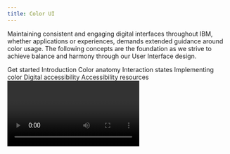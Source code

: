 ```yaml
---
title: Color UI
---
```



<PageDescription>

Maintaining consistent and engaging digital interfaces throughout IBM, whether
applications or experiences, demands extended guidance around color usage. The
following concepts are the foundation as we strive to achieve balance and
harmony through our User Interface design.

</PageDescription>

<AnchorLinks>
  <AnchorLink>Get started</AnchorLink>
  <AnchorLink>Introduction</AnchorLink>
  <AnchorLink>Color anatomy</AnchorLink>
  <AnchorLink>Interaction states</AnchorLink>
  <AnchorLink>Implementing color</AnchorLink>
  <AnchorLink>Digital accessibility</AnchorLink>
  <AnchorLink>Accessibility resources</AnchorLink>
</AnchorLinks>

<Video vimeoId="281513790" />

## Get started

<Row className="resource-card-group">
<Column colMd={4} colLg={4} noGutterSm>
    <ResourceCard
      subTitle="Start withy the IBM Design kit"
      aspectRatio="2:1"
      href="https://ibm.com/standards/web/design-kitt"
      >

![](/images/SketchIcon.svg)

  </ResourceCard>
</Column>
<Column colMd={4} colLg={4} noGutterSm>
    <ResourceCard
      subTitle="Color Palettes for Adobe™(.ase)"
      aspectRatio="2:1"
      href="/files/IBM-color-palettes.zip"
      actionIcon="download"
      >

![](/images/ase.svg)

  </ResourceCard>
</Column>
</Row>

## Introduction

Application of our color palette brings a unified and recognizable consistency to IBM’s vast array of digital products and interfaces. This consistency is grounded by a set of well-defined rules on how to work with our component library in the context of dark and light themes.

![UI screenshot example](/images/introduction.gif)

## Color anatomy

The Neutral Gray family is dominant in our UI, making use of subtle shifts in value to help organize content into distinct zones. The core Blue family has been designated as the primary action color across all products and experiences. Additional colors are used sparingly and purposefully.

![blue color grid](/images/color-grid-blues.png)

![alert color grid](/images/color-grid-alert.png)

<Caption>Alerts Colors</Caption>

## Implementing color

Color is implemented through the [Carbon Design System](http://www.carbondesignsystem.com) which uses tokens and themes to manage color. Tokens are role-based, and themes specify the color values that serve those roles in the UI.

| Term    | Definition                                                                                                  |
| ------- | ----------------------------------------------------------------------------------------------------------- |
| _Theme_ | The set of unique values assigned to the tokens of a Carbon interface.                                      |
| _Token_ | The code identifier for a unique role or set of roles. Tokens are universal and never change across themes. |
| _Role_  | The systematic usage(s) of a token. Roles cannot be changed between themes.                                 |
| _Value_ | The actual style (i.e. hex code) assigned to a token.                                                       |

### Tokens

Tokens are a method of abstracting color by role or usage, independent of the actual color values. For example, instead of needing to code all instances of input labels in a UI to be `#565656`, the form component in Carbon specifies the token for these lables, and that token is specified in a separate theme file to `$text-02` be `#565656`. For a different theme, that same `$text-02` token could be mapped to a different hex value, like `#ffffff`. Thus, tokens not only allow for more efficient color updates within a theme, but also enable any UI (or portion of a UI) built with Carbon to easily switch between different themes.
A single token can be associated with multiple roles, but only if the color value is used consistently across those roles. This allows for uniform color application across themes while maintaining full styling flexibility.

With this system, all Carbon users can create their own themes by assigning new values to the established color tokens. IBM products should use the IBM default themes.

### Themes

Themes serve as an organizational framework for color in Carbon, with each theme based on a specific primary background color. Default light themes use White and Gray 10 backgrounds and default dark themes use Gray 100, 90 and 80 backgrounds. Default color tokens are provided for each component based on the primary background color. _Gray 80 coming soon._

<Row class="color-blocks">
<Column colSm={1} colMd={1} colLg={2}>

<div class="bx--aspect-ratio bx--aspect-ratio--1x1">
  <div class="bx--aspect-ratio--object color-square color-square--white">
    White
  </div>
</div>

<Caption>Light</Caption>

</Column>
<Column colSm={1} colMd={1} colLg={2}>

<div class="bx--aspect-ratio bx--aspect-ratio--1x1">
  <div class="bx--aspect-ratio--object color-square color-square--gray-10">
    Gray 10
  </div>
</div>

</Column>
<Column colSm={1} colMd={1} colLg={2}>

<div class="bx--aspect-ratio bx--aspect-ratio--1x1">
  <div class="bx--aspect-ratio--object color-square color-square--gray-100">
    Gray 100
  </div>
</div>

<Caption>Dark</Caption>

</Column>
<Column colSm={1} colMd={1} colLg={2}>

<div class="bx--aspect-ratio bx--aspect-ratio--1x1">
  <div class="bx--aspect-ratio--object color-square color-square--gray-90">
    Gray 90
  </div>
</div>

</Column>
<Column colSm={1} colMd={1} colLg={2}>

<div class="bx--aspect-ratio bx--aspect-ratio--1x1">
  <div class="bx--aspect-ratio--object color-square color-square--gray-80">
    Gray 80
  </div>
</div>

</Column>
</Row>

### Global background colors

| Color    | Role                    | Token            | Hex Value |                                            |
| -------- | ----------------------- | ---------------- | --------- | ------------------------------------------ |
| White    | Global Background Light | `$ui-background` | `#ffffff` | <ColorBlock size="xs">#ffffff</ColorBlock> |
| Gray 10  | Global Background Light | `$ui-background` | `#f3f3f3` | <ColorBlock size="xs">#f3f3f3</ColorBlock> |
| Gray 80  | Global Background Dark  | `$ui-background` | `#3d3d3d` | <ColorBlock size="xs">#3d3d3d</ColorBlock> |
| Gray 90  | Global Background Dark  | `$ui-background` | `#282828` | <ColorBlock size="xs">#282828</ColorBlock> |
| Gray 100 | Global Background Dark  | `$ui-background` | `#171717` | <ColorBlock size="xs">#171717</ColorBlock> |

### Light theme

Gray 10 components are generally paired with White backgrounds and White components with Gray 10 backgrounds. Some components, such as buttons and toggles, are common across both backgrounds.

<Row>
<Column colMd={4} colLg={6}>
<DoDontExample type="do" caption="Gray 10 Dropdown on White background.">

![](images/light-theme-do-1.svg)

</DoDontExample>
</Column>
<Column colMd={4} colLg={6}>
<DoDontExample type="do" caption="White Dropdown on Gray 10 background.">

![](images/light-theme-do-2.svg)

</DoDontExample>
</Column>
<Column colMd={4} colLg={6}>
<DoDontExample type="do" caption="White Overflow Menu on Gray 10 Card.">

![](images/light-theme-do-3.jpg)

</DoDontExample>
</Column>
<Column colMd={4} colLg={6}>
<DoDontExample type="dont" caption="Avoid use of midtones.">

![](images/light-theme-dont-1.svg)

</DoDontExample>
</Column>
</Row>

![UI against light](images/ui-against-light-bg.gif)

<Caption>
  Components with common colors across both light UI backgrounds
</Caption>

<Row>
<Column colMd={4} colLg={4}>

<div class="bx--aspect-ratio bx--aspect-ratio--1x1 bx--aspect-ratio--image">
  <div class="bx--aspect-ratio--object">

![](images/color-in-ui-evidence-light.png)

  </div>
</div>

<Caption>IBM Evidence Builder Prototype</Caption>

</Column>
<Column colMd={4} colLg={4}>

<div class="bx--aspect-ratio bx--aspect-ratio--1x1 bx--aspect-ratio--image">
  <div class="bx--aspect-ratio--object">

![](images/color-in-ui-radar-light.jpg)

  </div>
</div>

<Caption>IBM Radar Prototype</Caption>

</Column>
<Column colMd={4} colLg={4}>

<div class="bx--aspect-ratio bx--aspect-ratio--1x1 bx--aspect-ratio--image">
  <div class="bx--aspect-ratio--object">

![](images/color-in-ui-platform-light.jpg)

  </div>
</div>

<Caption>IBM Cloud Platform Prototype</Caption>

</Column>
</Row>

### Dark theme

Gray 90 components are generally paired with Gray 100 backgrounds and Gray 80 components with Gray 90 backgrounds. Some components, such as buttons and toggles, are common across all three dark UI backgrounds.

<Row>
<Column colMd={4} colLg={6}>
<DoDontExample type="do" caption="Gray 90 Dropdown on Gray 100 background.">

![](images/dark-theme-do-1.svg)

</DoDontExample>
</Column>
<Column colMd={4} colLg={6}>
<DoDontExample type="do" caption="Gray 80 Dropdown on Gray 90 background.">

![](images/dark-theme-do-2.svg)

</DoDontExample>
</Column>
<Column colMd={4} colLg={6}>
<DoDontExample type="do" caption="Gray 70 is sometimes used when compound components are being applied such as an overflow menu.">

![](images/dark-theme-do-3.jpg)

</DoDontExample>
</Column>
<Column colMd={4} colLg={6}>
<DoDontExample type="dont" caption="Do not apply components that are darker than the background unless using high contrast mode.">

![](images/dark-theme-dont-1.svg)

</DoDontExample>
</Column>
</Row>

![UI on dark](images/ui-against-dark-bg.gif)

<Caption>Components with common colors across all dark UI backgrounds</Caption>

<Row>
<Column colMd={4} colLg={4}>

<div class="bx--aspect-ratio bx--aspect-ratio--1x1 bx--aspect-ratio--image">
  <div class="bx--aspect-ratio--object">

![](images/color-in-ui-api-dark.jpg)

  </div>
</div>

<Caption>IBM Watson API Demo</Caption>

</Column>
<Column colMd={4} colLg={4}>

<div class="bx--aspect-ratio bx--aspect-ratio--1x1 bx--aspect-ratio--image">
  <div class="bx--aspect-ratio--object">

![](images/color-in-ui-security-dark.jpg)

  </div>
</div>

<Caption>IBM Security Cloud Prototype</Caption>

</Column>
<Column colMd={4} colLg={4}>

<div class="bx--aspect-ratio bx--aspect-ratio--1x1 bx--aspect-ratio--image">
  <div class="bx--aspect-ratio--object">

![](images/color-in-ui-health-dark.jpg)

  </div>
</div>

<Caption>IBM Watson Health Prototype</Caption>

</Column>
</Row>

### High contrast

In some cases, it is helpful to apply light components to dark backgrounds or light components to dark backgrounds. This technique is useful to focus attention or create visual tension when necessary.

<Row>
<Column colMd={4} colLg={6}>

![](images/high-contrast-do-dont-1.svg)

</Column>
<Column colMd={4} colLg={6}>

![](images/high-contrast-do-dont-2.svg)

</Column>
</Row>

## Interaction states

The primary interaction states have been defined for all colors within the palette. For values between Black and 70, interaction gets lighter and for values between 60 and White, interaction gets darker.

#### Hover

A unique set of color tokens are available for hover states. These colors are outside of the core palette and can be considered as half steps in between adjacent colors.

#### Active

The active state is two full steps lighter for values between 100 and 70 and two full steps darker for values between 60 and 10. _Exception: White shares the same active state as Gray 10 and Black shares the same active state as Gray 100. Example: the Gray 10 active state is Gray 30._

#### Selected

The selected state is one full step lighter for values between 100 and 70 and one full step darker for values between 60 and 10. _Exception: White shares the same selected state as Gray 10 and Black shares the same selected state as Gray 100. Example: the Gray 10 selected state is Gray 20._

#### Focus

The focus state usually appears as a Blue 60 border in the light theme and as a White border in the dark theme.

#### Disabled

Disabled components are unavailable for interaction, so they don’t receive hover or focus and are not subject to WC3 contrast compliance standards. In dark themes, disabled values are two full steps lighter than their respective background. In light themes, they are two full steps darker. For example, disabled text on a Gray 100 background is Gray 80. _Exception: the disabled value for both White and Gray 10 backgrounds is Gray 30._

<Row>
<Column>

![Example light theme interaction states](images/interaction-states-light-theme.svg)

<Caption>Example light theme interaction states</Caption>

![Example dark theme interaction states](images/interaction-states-dark-theme.svg)

<Caption>Example dark theme interaction states</Caption>

</Column>
</Row>

## Digital accessibility

Using various forms of contrast is the most important consideration when making user-friendly color and interface choices. Awareness of standards and color blindness best practices is the key to accessible color selection.

### WCAG 2.0 Standards

All type color combinations must pass WCAG AA standards of 4.5:1 for normal text and 3:1 for large text. For larger text, if the font weight is light (300) or normal (400) the text should be no smaller than 24px. If the font weight is Semi-Bold (600) then the large text should be no smaller than 19px.

The color families in our palette contain ten values from 10 to 100. White and Black sit outside those values. Black text is WCAG AA accessible on colors ranging from 10 to 50. White text is accessible on colors from 60 to 100.

![Blue color spectrum](images/wcag2-blues.svg)

Beyond black and white, the IBM color palette provides a range of accessible combinations. Subtracting the foreground value from the background value (or vice versa) helps determine whether that color combination meets the WCAG AA contrast ratio success criteria. If the difference between two values is 50 or greater, the colors are accessible. Anything below a difference of 50 may fail accessibility standards.

![Blue color do dont accesible example](images/wcag-dos-donts.svg)

### Color blindness

The most common form of color blindness is red/green, where sufferers mix up all colors which have red or green as part of the whole color. Our palette and its usage emphasize blues, darks and lights. These concepts ensure a pleasurable and consistent color experience for as many users as possible.

Those affected by Protanopia color blindness are less sensitive to red light, while sufferers of Deuteranopia have the same problem with green. For example, a person with Protanopia will confuse blue and purple because they can’t recognize the red element of the color purple. The third type of color deficiency, Tritanopia, is the least common and refers to sufferers who struggle to distinguish blue or yellow light. The image below shows what the rainbow may look like to individuals with each of these forms of color blindness.

<Row>
<Column colLg={8}>

![Common colors](images/chromatic.png)

</Column>
</Row>

## Accessibility resources

<Row className="resource-card-group">
  <Column colMd={4} colLg={4} noGutterSm>
    <ResourceCard
      subTitle="Color contrast analyzer"
      aspectRatio="2:1"
      href="https://marijohannessen.github.io/color-contrast-checker/"
      actionIcon="arrowRight"
    />
  </Column>
  <Column colMd={4} colLg={4} noGutterSm>
    <ResourceCard
      subTitle="Accessible color guide"
      aspectRatio="2:1"
      href="https://www.w3.org/TR/UNDERSTANDING-WCAG20/visual-audio-contrast-contrast.html"
      actionIcon="arrowRight"
    />
  </Column>
</Row>

<br />
<br />

For a complete look at color-related accessibility topics, visit the [Carbon Design System Accessibility](https://www.carbondesignsystem.com/guidelines/accessibility/overview) section.
